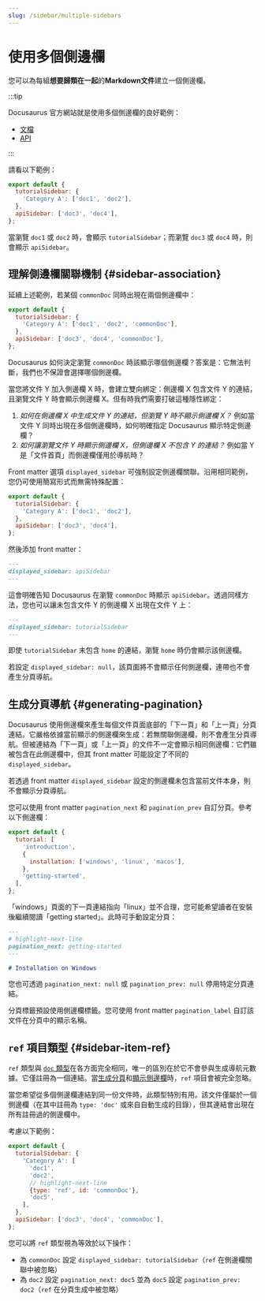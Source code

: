 ```yaml
---
slug: /sidebar/multiple-sidebars
---
```


# 使用多個側邊欄

您可以為每組**想要歸類在一起**的**Markdown文件**建立一個側邊欄。

:::tip

Docusaurus 官方網站就是使用多個側邊欄的良好範例：

- [文檔](../../../introduction.mdx)
- [API](../../../cli.mdx)

:::

請看以下範例：

```js title="sidebars.js"
export default {
  tutorialSidebar: {
    'Category A': ['doc1', 'doc2'],
  },
  apiSidebar: ['doc3', 'doc4'],
};
```

當瀏覽 `doc1` 或 `doc2` 時，會顯示 `tutorialSidebar`；而瀏覽 `doc3` 或 `doc4` 時，則會顯示 `apiSidebar`。

## 理解側邊欄關聯機制 {#sidebar-association}

延續上述範例，若某個 `commonDoc` 同時出現在兩個側邊欄中：

```js title="sidebars.js"
export default {
  tutorialSidebar: {
    'Category A': ['doc1', 'doc2', 'commonDoc'],
  },
  apiSidebar: ['doc3', 'doc4', 'commonDoc'],
};
```

Docusaurus 如何決定瀏覽 `commonDoc` 時該顯示哪個側邊欄？答案是：它無法判斷，我們也不保證會選擇哪個側邊欄。

當您將文件 Y 加入側邊欄 X 時，會建立雙向綁定：側邊欄 X 包含文件 Y 的連結，且瀏覽文件 Y 時會顯示側邊欄 X。但有時我們需要打破這種隱性綁定：

1. _如何在側邊欄 X 中生成文件 Y 的連結，但瀏覽 Y 時不顯示側邊欄 X？_ 例如當文件 Y 同時出現在多個側邊欄時，如何明確指定 Docusaurus 顯示特定側邊欄？
2. _如何讓瀏覽文件 Y 時顯示側邊欄 X，但側邊欄 X 不包含 Y 的連結？_ 例如當 Y 是「文件首頁」而側邊欄僅用於導航時？

Front matter 選項 `displayed_sidebar` 可強制設定側邊欄關聯。沿用相同範例，您仍可使用簡寫形式而無需特殊配置：

```js title="sidebars.js"
export default {
  tutorialSidebar: {
    'Category A': ['doc1', 'doc2'],
  },
  apiSidebar: ['doc3', 'doc4'],
};
```

然後添加 front matter：

```md title="commonDoc.md"
---
displayed_sidebar: apiSidebar
---
```

這會明確告知 Docusaurus 在瀏覽 `commonDoc` 時顯示 `apiSidebar`。透過同樣方法，您也可以讓未包含文件 Y 的側邊欄 X 出現在文件 Y 上：

```md title="home.md"
---
displayed_sidebar: tutorialSidebar
---
```

即使 `tutorialSidebar` 未包含 `home` 的連結，瀏覽 `home` 時仍會顯示該側邊欄。

若設定 `displayed_sidebar: null`，該頁面將不會顯示任何側邊欄，連帶也不會產生分頁導航。

## 生成分頁導航 {#generating-pagination}

Docusaurus 使用側邊欄來產生每個文件頁面底部的「下一頁」和「上一頁」分頁連結。它嚴格依據當前顯示的側邊欄來生成：若無關聯側邊欄，則不會產生分頁導航。但被連結為「下一頁」或「上一頁」的文件不一定會顯示相同側邊欄：它們雖被包含在此側邊欄中，但其 front matter 可能設定了不同的 `displayed_sidebar`。

若透過 front matter `displayed_sidebar` 設定的側邊欄未包含當前文件本身，則不會顯示分頁導航。

您可以使用 front matter `pagination_next` 和 `pagination_prev` 自訂分頁。參考以下側邊欄：

```js title="sidebars.js"
export default {
  tutorial: [
    'introduction',
    {
      installation: ['windows', 'linux', 'macos'],
    },
    'getting-started',
  ],
};
```

「windows」頁面的下一頁連結指向「linux」並不合理，您可能希望讀者在安裝後繼續閱讀「getting started」。此時可手動設定分頁：

```md title="windows.md"
---
# highlight-next-line
pagination_next: getting-started
---

# Installation on Windows
```

您也可透過 `pagination_next: null` 或 `pagination_prev: null` 停用特定分頁連結。

分頁標籤預設使用側邊欄標籤。您可使用 front matter `pagination_label` 自訂該文件在分頁中的顯示名稱。

## `ref` 項目類型 {#sidebar-item-ref}

`ref` 類型與 [`doc` 類型](./items.mdx#sidebar-item-doc)在各方面完全相同，唯一的區別在於它不會參與生成導航元數據。它僅註冊為一個連結。當[生成分頁](#generating-pagination)和[顯示側邊欄](#sidebar-association)時，`ref` 項目會被完全忽略。

當您希望從多個側邊欄連結到同一份文件時，此類型特別有用。該文件僅屬於一個側邊欄（在其中註冊為 `type: 'doc'` 或來自自動生成的目錄），但其連結會出現在所有註冊過的側邊欄中。

考慮以下範例：

```js title="sidebars.js"
export default {
  tutorialSidebar: {
    'Category A': [
      'doc1',
      'doc2',
      // highlight-next-line
      {type: 'ref', id: 'commonDoc'},
      'doc5',
    ],
  },
  apiSidebar: ['doc3', 'doc4', 'commonDoc'],
};
```

您可以將 `ref` 類型視為等效於以下操作：

- 為 `commonDoc` 設定 `displayed_sidebar: tutorialSidebar`（`ref` 在側邊欄關聯中被忽略）
- 為 `doc2` 設定 `pagination_next: doc5` 並為 `doc5` 設定 `pagination_prev: doc2`（`ref` 在分頁生成中被忽略）